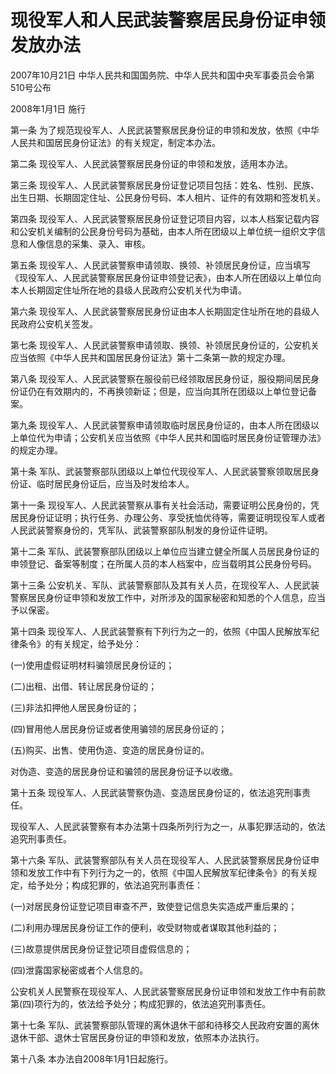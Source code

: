 # 现役军人和人民武装警察居民身份证申领发放办法

2007年10月21日 中华人民共和国国务院、中华人民共和国中央军事委员会令第510号公布

2008年1月1日 施行

  

第一条 为了规范现役军人、人民武装警察居民身份证的申领和发放，依照《中华人民共和国居民身份证法》的有关规定，制定本办法。

第二条 现役军人、人民武装警察居民身份证的申领和发放，适用本办法。

第三条 现役军人、人民武装警察居民身份证登记项目包括：姓名、性别、民族、出生日期、长期固定住址、公民身份号码、本人相片、证件的有效期和签发机关。

第四条 现役军人、人民武装警察居民身份证登记项目内容，以本人档案记载内容和公安机关编制的公民身份号码为基础，由本人所在团级以上单位统一组织文字信息和人像信息的采集、录入、审核。

第五条 现役军人、人民武装警察申请领取、换领、补领居民身份证，应当填写《现役军人、人民武装警察居民身份证申领登记表》，由本人所在团级以上单位向本人长期固定住址所在地的县级人民政府公安机关代为申请。

第六条 现役军人、人民武装警察居民身份证由本人长期固定住址所在地的县级人民政府公安机关签发。

第七条 现役军人、人民武装警察申请领取、换领、补领居民身份证的，公安机关应当依照《中华人民共和国居民身份证法》第十二条第一款的规定办理。

第八条 现役军人、人民武装警察在服役前已经领取居民身份证，服役期间居民身份证仍在有效期内的，不再换领新证；但是，应当向其所在团级以上单位登记备案。

第九条 现役军人、人民武装警察申请领取临时居民身份证的，由本人所在团级以上单位代为申请；公安机关应当依照《中华人民共和国临时居民身份证管理办法》的规定办理。

第十条 军队、武装警察部队团级以上单位代现役军人、人民武装警察领取居民身份证、临时居民身份证后，应当及时发给本人。

第十一条 现役军人、人民武装警察从事有关社会活动，需要证明公民身份的，凭居民身份证证明；执行任务、办理公务、享受抚恤优待等，需要证明现役军人或者人民武装警察身份的，凭军队、武装警察部队制发的身份证件证明。

第十二条 军队、武装警察部队团级以上单位应当建立健全所属人员居民身份证的申领登记、备案等制度；在所属人员的本人档案中，应当载明其公民身份号码。

第十三条 公安机关、军队、武装警察部队及其有关人员，在现役军人、人民武装警察居民身份证申领和发放工作中，对所涉及的国家秘密和知悉的个人信息，应当予以保密。

第十四条 现役军人、人民武装警察有下列行为之一的，依照《中国人民解放军纪律条令》的有关规定，给予处分：

(一)使用虚假证明材料骗领居民身份证的；

(二)出租、出借、转让居民身份证的；

(三)非法扣押他人居民身份证的；

(四)冒用他人居民身份证或者使用骗领的居民身份证的；

(五)购买、出售、使用伪造、变造的居民身份证的。

对伪造、变造的居民身份证和骗领的居民身份证予以收缴。

第十五条 现役军人、人民武装警察伪造、变造居民身份证的，依法追究刑事责任。

现役军人、人民武装警察有本办法第十四条所列行为之一，从事犯罪活动的，依法追究刑事责任。

第十六条 军队、武装警察部队有关人员在现役军人、人民武装警察居民身份证申领和发放工作中有下列行为之一的，依照《中国人民解放军纪律条令》的有关规定，给予处分；构成犯罪的，依法追究刑事责任：

(一)对居民身份证登记项目审查不严，致使登记信息失实造成严重后果的；

(二)利用办理居民身份证工作的便利，收受财物或者谋取其他利益的；

(三)故意提供居民身份证登记项目虚假信息的；

(四)泄露国家秘密或者个人信息的。

公安机关人民警察在现役军人、人民武装警察居民身份证申领和发放工作中有前款第(四)项行为的，依法给予处分；构成犯罪的，依法追究刑事责任。

第十七条 军队、武装警察部队管理的离休退休干部和待移交人民政府安置的离休退休干部、退休士官居民身份证的申领和发放，依照本办法执行。

第十八条 本办法自2008年1月1日起施行。